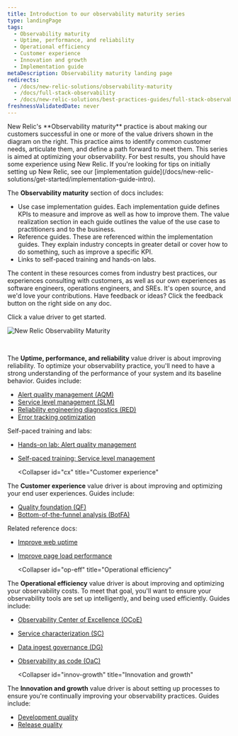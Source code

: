 ```yaml
---
title: Introduction to our observability maturity series
type: landingPage
tags:
  - Observability maturity
  - Uptime, performance, and reliability
  - Operational efficiency
  - Customer experience
  - Innovation and growth
  - Implementation guide
metaDescription: Observability maturity landing page
redirects:
  - /docs/new-relic-solutions/observability-maturity
  - /docs/full-stack-observability
  - /docs/new-relic-solutions/best-practices-guides/full-stack-observability
freshnessValidatedDate: never
---
```



<LandingPageHero>
  <HeroContent>
New Relic's **Observability maturity** practice is about making our customers successful in one or more of the value drivers shown in the diagram on the right. This practice aims to identify common customer needs, articulate them, and define a path forward to meet them. 

<Callout variant="tip">
This series is aimed at optimizing your observability. For best results, you should have some experience using New Relic. If you're looking for tips on initially setting up New Relic, see our [implementation guide](/docs/new-relic-solutions/get-started/implementation-guide-intro).
</Callout>

The **Observability maturity** section of docs includes:

* Use case implementation guides. Each implementation guide defines KPIs to measure and improve as well as how to improve them. The value realization section in each guide outlines the value of the use case to practitioners and to the business.
* Reference guides. These are referenced within the implementation guides. They explain industry concepts in greater detail or cover how to do something, such as improve a specific KPI.
* Links to self-paced training and hands-on labs.

The content in these resources comes from industry best practices, our experiences consulting with customers, as well as our own experiences as software engineers, operations engineers, and SREs. It's open source, and we'd love your contributions. Have feedback or ideas? Click the feedback button on the right side on any doc.

Click a value driver to get started. 

  </HeroContent>

  <img
    title="New Relic Observability Maturity"
    alt="New Relic Observability Maturity"
    src={observabilitymaturityOmavDrivers}
  />
</LandingPageHero>

<br/>

<CollapserGroup>
  <Collapser
    id="upr"
    title="Uptime, performance, and reliability"
  >

The **Uptime, performance, and reliability** value driver is about improving reliability. To optimize your observability practice, you'll need to have a strong understanding of the performance of your system and its baseline behavior. Guides include: 

* [Alert quality management (AQM)](/docs/new-relic-solutions/observability-maturity/uptime-performance-reliability/aqm-implementation-guide/)
* [Service level management (SLM)](/docs/new-relic-solutions/observability-maturity/uptime-performance-reliability/slm-implementation-guide/)
* [Reliability engineering diagnostics (RED)](/docs/new-relic-solutions/observability-maturity/uptime-performance-reliability/diagnostics-beginner-guide)
* [Error tracking optimization](/docs/new-relic-solutions/observability-maturity/uptime-performance-reliability/error-optimization)

Self-paced training and labs:

* [Hands-on lab: Alert quality management](https://learn.newrelic.com/hands-on-lab-alert-quality-management)
* [Self-paced training: Service level management](https://learn.newrelic.com/self-paced-service-level-management)

  </Collapser>

  <Collapser
    id="cx"
    title="Customer experience"
  >

The **Customer experience** value driver is about improving and optimizing your end user experiences. Guides include:

* [Quality foundation (QF)](/docs/new-relic-solutions/observability-maturity/customer-experience/quality-foundation-implementation-guide)
* [Bottom-of-the-funnel analysis (BotFA)](/docs/new-relic-solutions/observability-maturity/customer-experience/bofta-implementation-guide)

Related reference docs:

* [Improve web uptime](/docs/new-relic-solutions/observability-maturity/customer-experience/cx-improve-web-uptime)
* [Improve page load performance](/docs/new-relic-solutions/observability-maturity/customer-experience/cx-improve-page-load)

  </Collapser>

  <Collapser
    id="op-eff"
    title="Operational efficiency"
  >
The **Operational efficiency** value driver is about improving and optimizing your observability costs. To meet that goal, you'll want to ensure your observability tools are set up intelligently, and being used efficiently. Guides include:

* [Observability Center of Excellence (OCoE)](/docs/new-relic-solutions/observability-maturity/operational-efficiency/observability-coe)
* [Service characterization (SC)](/docs/new-relic-solutions/observability-maturity/operational-efficiency/sc-implementation-guide/)
* [Data ingest governance (DG)](/docs/new-relic-solutions/observability-maturity/operational-efficiency/dg-intro/)
* [Observability as code (OaC)](/docs/new-relic-solutions/observability-maturity/operational-efficiency/observability-as-code-guide)

  </Collapser>

  <Collapser
    id="innov-growth"
    title="Innovation and growth"
  >

The **Innovation and growth** value driver is about setting up processes to ensure you're continually improving your observability practices. Guides include:

* [Development quality](/docs/new-relic-solutions/observability-maturity/innovation-growth/development-quality-implementation-guide)
* [Release quality](/docs/new-relic-solutions/observability-maturity/innovation-growth/release-quality-implementation-guide)
  </Collapser>

</CollapserGroup>
